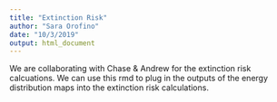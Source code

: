 ```yaml
---
title: "Extinction Risk"
author: "Sara Orofino"
date: "10/3/2019"
output: html_document
---
```


We are collaborating with Chase & Andrew for the extinction risk calcuations. We can use this rmd to plug in the outputs of the energy distribution maps into the extinction risk calculations. 